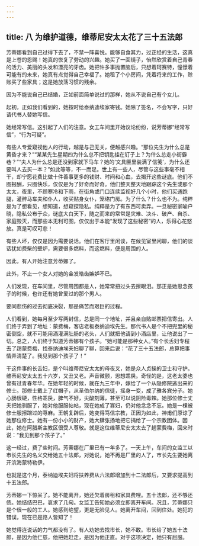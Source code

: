```yaml
---
---
---
```

title: 八 为维护道德，维蒂尼安太太花了三十五法郎
---




芳蒂娜看到自己过得下去了，不禁一阵喜悦。能够自食其力，过正经的生活，这真是上苍的恩赐！她真的恢复了劳动的兴趣。她买了一面镜子，怡然欣赏着自己青春的活力、美丽的头发和漂亮的牙齿。她把许多事抛置脑后，只想着珂赛特，憧憬着可能有的未来，她真有点觉得自己幸福了。她租了个小房间，凭着将来的工作，赊账买了些家具；这是她放荡习惯的残余。

因为不能说自己已结婚，正如前面简单说过的那样，她从不说自己有个女儿。

起初，正如我们看到的，她按时给泰纳迪埃家寄钱。她除了签名，不会写字，只好请代书人替她写信。

她经常写信。这引起了人们的注意。女工车间里开始议论纷纷，说芳蒂娜“经常写信”，“行为可疑”。

有些人专爱窥视他人的行动，越是与己无关，便越感兴趣。“那位先生为什么总是黄昏才来？”“某某先生星期四为什么总不把钥匙挂在钉子上？为什么总走小街僻巷？”“夫人为什么总是还没到家就下马车？她的‘文具匣里装满了信笺’，为什么还要叫人去买一本？”如此等等，不一而足。世上有一些人，尽管与这些事毫不相干，却宁愿花费比做十件善事更多的钱财、时间和心血，去揭开这些谜底。他们不图报酬，只图快乐，仅仅是为了好奇而好奇。他们整天整天地跟踪这个先生或那个太太，夜里，不顾寒冷和下雨，在街角或门口连续监视好几个小时，他们买通跑腿，灌醉马车夫和仆人，收买贴身女仆，笼络门房。为了什么？什么也不为。纯粹是为了想看见，想知道，想窥探隐私。纯粹是为了有东西可卖弄。一旦秘密家喻户晓，隐私公布于众，谜底大白天下，随之而来的常常是灾难、决斗、破产、自杀、家庭毁灭，而那些本无利可图，仅仅出于本能“发现了这些秘密”的人，乐得心花怒放。真是可叹可悲！

有些人坏，仅仅是因为需要说话。他们在客厅里闲谈，在候见室里闲聊，他们的谈话犹如费柴的壁炉，需要很多燃料，而这燃料，便是周围的人。

因此，有人开始注意芳蒂娜了。

此外，不止一个女人对她的金发皓齿嫉妒不已。

人们发现，在车间里，尽管周围都是人，她常常扭过头去擦眼泪。那正是她思念孩子的时候，也许还有她曾爱过的那个男人。

要同悲伤的过去彻底决裂，那是痛苦而艰巨的过程。

人们看到，她每月至少写两封信，总是同一个地址，并且亲自贴邮票把信寄出。人们终于弄到了地址：蒙费梅，客店老板泰纳迪埃先生。那代书人是个不把兜里的秘密倒空，就不可能用酒灌满肚肠的老头，人们就把他请到小酒店里，让他说出了一切。总之，人们终于知道芳蒂娜有个孩子。“她可能是那种女人。”有个长舌妇专程去了趟蒙费梅，找泰纳迪埃夫妇聊了聊，回来后说：“花了三十五法郎，总算把事情弄清楚了。我见到那个孩子了！”

干这件事的长舌妇，是个叫维蒂尼安太太的母夜叉，她是众人贞操的卫士和守护。维蒂尼安太太五十六岁，又丑又老。声音微颤，思想乖戾。奇怪的是，这老太婆也曾有过青春年华。在她年轻的时候，就在九三年中，嫁给了一个从隐修院逃出来的修士。那修士戴上了红帽子，从圣伯尔纳的信徒，摇身一变，成了雅各宾分子。她心肠很硬，性格乖戾，脾气不好，尖酸刻薄，甚至可以说阴险毒辣。她那位修士丈夫把她驯服了，她对他服服帖帖，现在她成了寡妇，仍对他念念不忘。她是一棵被修士服擦蹭过的荨麻。王朝复辟后，她变得笃信宗教，正因为如此，神甫们原谅了她那位修士。她有一份小小的财产，她大肆张扬地把它捐给了一个宗教团体。因此，她在阿腊斯主教区很受人尊敬。就是这位维蒂尼安太太去了趟蒙费梅，回来时说：“我见到那个孩子了。”

这一经过，费了些时间。芳蒂娜在厂里已有一年多了。一天上午，车间的女监工以市长先生的名义交给她五十法郎，对她说，她不再是厂里的人了，市长先生要她离开滨海蒙特勒伊。

也就是这个月，泰纳迪埃夫妇将扶养费从六法郎增加到十二法郎后，又要求提高到十五法郎。

芳蒂娜一下惊呆了。她不能离开，她还欠着房租和家具费哩。五十法郎，还不够还债。她结结巴巴，哀求了几句。女监工告知她必须立即离开车间。况且，芳蒂娜只是个很一般的工人。她感到绝望，更是无脸见人。她离开车间，回到住处。她犯的错误，现在已是路人皆知了！

她觉得连说话的力气都没有了。有人劝她去找市长，她不敢。市长给了她五十法郎，是因为他仁慈，他把她赶走，是因为他正直。对于这项决定，她只有屈服。